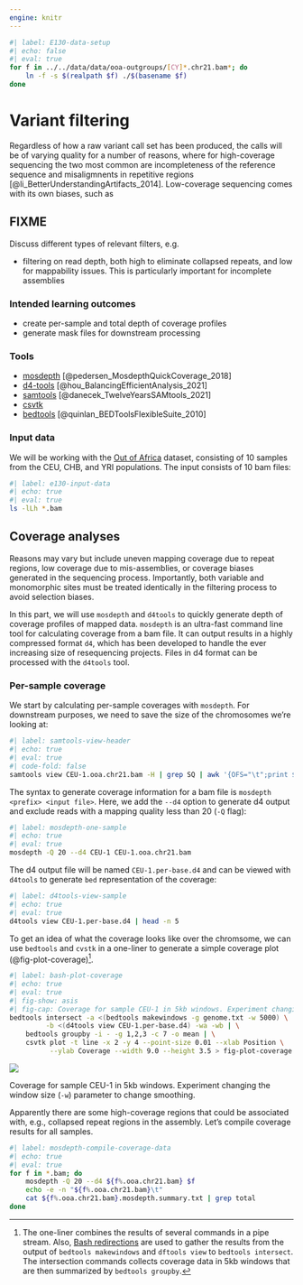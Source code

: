 ```yaml
---
engine: knitr
---
```


```bash
#| label: E130-data-setup
#| echo: false
#| eval: true
for f in ../../data/data/ooa-outgroups/[CY]*.chr21.bam*; do
	ln -f -s $(realpath $f) ./$(basename $f)
done
```


# Variant filtering {#sec-E130-variant_filtering}

Regardless of how a raw variant call set has been produced, the calls
will be of varying quality for a number of reasons, where for
high-coverage sequencing the two most common are incompleteness of the
reference sequence and misaligmnents in repetitive regions
[@li_BetterUnderstandingArtifacts_2014]. Low-coverage sequencing comes
with its own biases, such as



::: {.callout-warning}

## FIXME

Discuss different types of relevant filters, e.g.

- filtering on read depth, both high to eliminate collapsed repeats,
  and low for mappability issues. This is particularly important for
  incomplete assemblies


:::

### Intended learning outcomes

- create per-sample and total depth of coverage profiles
- generate mask files for downstream processing


### Tools

- [mosdepth](https://github.com/brentp/mosdepth)  [@pedersen_MosdepthQuickCoverage_2018]
- [d4-tools](https://github.com/38/d4-format) [@hou_BalancingEfficientAnalysis_2021]
- [samtools](https://github.com/samtools/samtools) [@danecek_TwelveYearsSAMtools_2021]
- [csvtk](https://bioinf.shenwei.me/csvtk/)
- [bedtools](https://bedtools.readthedocs.io/en/latest/index.html) [@quinlan_BEDToolsFlexibleSuite_2010]

### Input data

We will be working with the [Out of
Africa](../data.qmd#sec-data-simulated-ooa) dataset, consisting of 10
samples from the CEU, CHB, and YRI populations. The input consists of
10 bam files:

```bash
#| label: e130-input-data
#| echo: true
#| eval: true
ls -lLh *.bam
```

## Coverage analyses

 Reasons may vary but
include uneven mapping coverage due to repeat regions, low coverage
due to mis-assemblies, or coverage biases generated in the sequencing
process. Importantly, both variable and monomorphic sites must be
treated identically in the filtering process to avoid selection biases.

In this part, we will use `mosdepth` and `d4tools` to quickly generate
depth of coverage profiles of mapped data. `mosdepth` is an ultra-fast
command line tool for calculating coverage from a bam file. It can
output results in a highly compressed format `d4`, which has been
developed to handle the ever increasing size of resequencing projects.
Files in d4 format can be processed with the `d4tools` tool.

### Per-sample coverage

We start by calculating per-sample coverages with `mosdepth`. For
downstream purposes, we need to save the size of the chromosomes we're
looking at:

```bash
#| label: samtools-view-header
#| echo: true
#| eval: true
#| code-fold: false
samtools view CEU-1.ooa.chr21.bam -H | grep SQ | awk '{OFS="\t";print $2, $3}' | sed -e "s/[SNL:]//g" > genome.txt
```


The syntax to generate coverage information for a bam file is
`mosdepth <prefix> <input file>`. Here, we add the `--d4` option to
generate d4 output and exclude reads with a mapping quality less than
20 (`-Q` flag):

```bash
#| label: mosdepth-one-sample
#| echo: true
#| eval: true
mosdepth -Q 20 --d4 CEU-1 CEU-1.ooa.chr21.bam
```

The d4 output file will be named `CEU-1.per-base.d4` and can be viewed
with `d4tools` to generate `bed` representation of the coverage:

```bash
#| label: d4tools-view-sample
#| echo: true
#| eval: true
d4tools view CEU-1.per-base.d4 | head -n 5
```

To get an idea of what the coverage looks like over the chromsome, we
can use `bedtools` and `cvstk` in a one-liner to generate a simple
coverage plot (@fig-plot-coverage)[^bedtools-oneliner].

```bash
#| label: bash-plot-coverage
#| echo: true
#| eval: true
#| fig-show: asis
#| fig-cap: Coverage for sample CEU-1 in 5kb windows. Experiment changing the window size (`-w`) parameter to change smoothing.
bedtools intersect -a <(bedtools makewindows -g genome.txt -w 5000) \
		 -b <(d4tools view CEU-1.per-base.d4) -wa -wb | \
	bedtools groupby -i - -g 1,2,3 -c 7 -o mean | \
	csvtk plot -t line -x 2 -y 4 --point-size 0.01 --xlab Position \
		  --ylab Coverage --width 9.0 --height 3.5 > fig-plot-coverage.png

```

::: {#fig-plot-coverage attr-output='.details summary="Output"'}

![](fig-plot-coverage.png)

Coverage for sample CEU-1 in 5kb windows. Experiment changing the window size (`-w`) parameter to change smoothing.
:::

Apparently there are some high-coverage regions that could be
associated with, e.g., collapsed repeat regions in the assembly. Let's
compile coverage results for all samples.

```bash
#| label: mosdepth-compile-coverage-data
#| echo: true
#| eval: true
for f in *.bam; do
	mosdepth -Q 20 --d4 ${f%.ooa.chr21.bam} $f
	echo -e -n "${f%.ooa.chr21.bam}\t"
	cat ${f%.ooa.chr21.bam}.mosdepth.summary.txt | grep total
done
```



[^bedtools-oneliner]: The one-liner combines the results of several
    commands in a pipe stream. Also, [Bash
    redirections](https://www.gnu.org/software/bash/manual/html_node/Redirections.html)
    are used to gather the results from the output of `bedtools
    makewindows` and `dftools view` to `bedtools intersect`. The
    intersection commands collects coverage data in 5kb windows that
    are then summarized by `bedtools groupby`.







